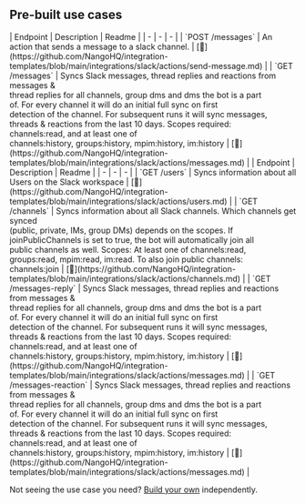 
## Pre-built use cases

<AccordionGroup>


<Accordion title="Messages">
| Endpoint | Description | Readme |
| - | - | - |
| `POST /messages` | An action that sends a message to a slack channel. | [🔗](https://github.com/NangoHQ/integration-templates/blob/main/integrations/slack/actions/send-message.md) |
| `GET /messages` | Syncs Slack messages, thread replies and reactions from messages &<br />thread replies for all channels, group dms and dms the bot is a part<br />of. For every channel it will do an initial full sync on first<br />detection of the channel. For subsequent runs it will sync messages,<br />threads & reactions from the last 10 days. Scopes required:<br />channels:read, and at least one of<br />channels:history, groups:history, mpim:history, im:history | [🔗](https://github.com/NangoHQ/integration-templates/blob/main/integrations/slack/actions/messages.md) |
</Accordion>


<Accordion title="Others">
| Endpoint | Description | Readme |
| - | - | - |
| `GET /users` | Syncs information about all Users on the Slack workspace | [🔗](https://github.com/NangoHQ/integration-templates/blob/main/integrations/slack/actions/users.md) |
| `GET /channels` | Syncs information about all Slack channels. Which channels get synced<br />(public, private, IMs, group DMs) depends on the scopes. If<br />joinPublicChannels is set to true, the bot will automatically join all<br />public channels as well. Scopes: At least one of channels:read,<br />groups:read, mpim:read, im:read. To also join public channels:<br />channels:join | [🔗](https://github.com/NangoHQ/integration-templates/blob/main/integrations/slack/actions/channels.md) |
| `GET /messages-reply` | Syncs Slack messages, thread replies and reactions from messages &<br />thread replies for all channels, group dms and dms the bot is a part<br />of. For every channel it will do an initial full sync on first<br />detection of the channel. For subsequent runs it will sync messages,<br />threads & reactions from the last 10 days. Scopes required:<br />channels:read, and at least one of<br />channels:history, groups:history, mpim:history, im:history | [🔗](https://github.com/NangoHQ/integration-templates/blob/main/integrations/slack/actions/messages.md) |
| `GET /messages-reaction` | Syncs Slack messages, thread replies and reactions from messages &<br />thread replies for all channels, group dms and dms the bot is a part<br />of. For every channel it will do an initial full sync on first<br />detection of the channel. For subsequent runs it will sync messages,<br />threads & reactions from the last 10 days. Scopes required:<br />channels:read, and at least one of<br />channels:history, groups:history, mpim:history, im:history | [🔗](https://github.com/NangoHQ/integration-templates/blob/main/integrations/slack/actions/messages.md) |
</Accordion>

</AccordionGroup>

<Tip>Not seeing the use case you need? [Build your own](https://docs.nango.dev/guides/customize/setup) independently.</Tip>
